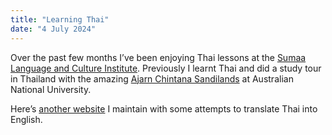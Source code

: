 ```yaml
---
title: "Learning Thai"
date: "4 July 2024"
---
```


Over the past few months I've been enjoying Thai lessons at the [Sumaa Language and Culture Institute](https://www.sumaa.net/). Previously I learnt Thai and did a study tour in Thailand with the amazing [Ajarn Chintana Sandilands](https://chl-archive.anu.edu.au/news-events/news/1065/chintana-sandilands-honoured-lifetime-achievement-award) at Australian National University.

Here's [another website](https://jimstankovich.github.io/translation/) I maintain with some attempts to translate Thai into English. 







